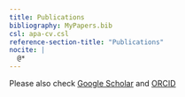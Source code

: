 ```yaml
---
title: Publications
bibliography: MyPapers.bib
csl: apa-cv.csl
reference-section-title: "Publications"
nocite: |
  @*
---
```


Please also check <a href="https://scholar.google.com/citations?user=7x0vA8EAAAAJ&hl=en">Google Scholar</a> and <a href="https://orcid.org/0000-0003-2361-3953">ORCID</a>
